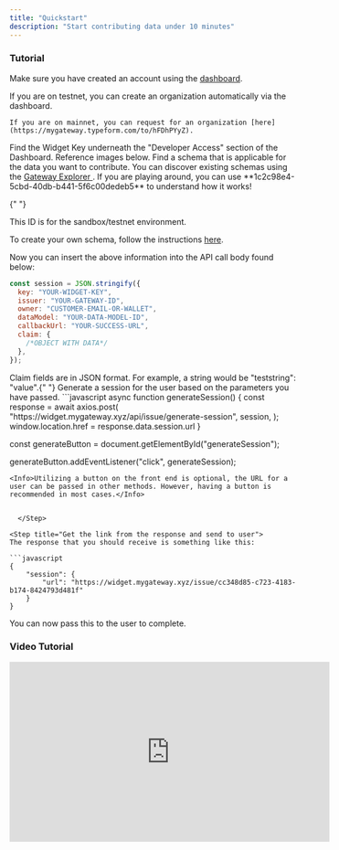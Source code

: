 ```yaml
---
title: "Quickstart"
description: "Start contributing data under 10 minutes"
---
```



### Tutorial

<Steps>
  <Step title="Initialize your Gateway ID">
  
  Make sure you have created an account using the [dashboard](sandbox.mygateway.xyz).

  </Step>
  <Step title="Create an Organization">
    If you are on testnet, you can create an organization automatically via the dashboard. 
    
    If you are on mainnet, you can request for an organization [here](https://mygateway.typeform.com/to/hFDhPYyZ).

  </Step>
  <Step title="Copy Your Widget Key">
    Find the Widget Key underneath the "Developer Access" section of the Dashboard. Reference images below.

  </Step>

  <Step title="Find/Create a Schema">
  Find a schema that is applicable for the data you want to contribute. You can discover existing schemas using the <a href= {gatewayExplorerURL} target="_blank">Gateway Explorer </a>. If you are playing around, you can use **1c2c98e4-5cbd-40db-b441-5f6c00dedeb5** to understand how it works!

{" "}

<Warning>This ID is for the sandbox/testnet environment.</Warning>

To create your own schema, follow the instructions [here]().

  </Step>

  <Step title="Define API Call Body">

Now you can insert the above information into the API call body found below:

```javascript
const session = JSON.stringify({
  key: "YOUR-WIDGET-KEY",
  issuer: "YOUR-GATEWAY-ID",
  owner: "CUSTOMER-EMAIL-OR-WALLET",
  dataModel: "YOUR-DATA-MODEL-ID",
  callbackUrl: "YOUR-SUCCESS-URL",
  claim: {
    /*OBJECT WITH DATA*/
  },
});
```

<Tip>
  Claim fields are in JSON format. For example, a string would be "teststring":
  "value".{" "}
</Tip>

  </Step>

<Step title="Call the API">
Generate a session for the user based on the parameters you have passed. 
  ```javascript
async function generateSession() {
  const response = await axios.post(
    "https://widget.mygateway.xyz/api/issue/generate-session",
    session,
  );
  window.location.href = response.data.session.url
}

const generateButton = document.getElementById("generateSession");

generateButton.addEventListener("click", generateSession);

````
<Info>Utilizing a button on the front end is optional, the URL for a user can be passed in other methods. However, having a button is recommended in most cases.</Info>


  </Step>

<Step title="Get the link from the response and send to user">
The response that you should receive is something like this:

```javascript
{
    "session": {
        "url": "https://widget.mygateway.xyz/issue/cc348d85-c723-4183-b174-8424793d481f"
    }
}
````

You can now pass this to the user to complete.

  </Step>

</Steps>

### Video Tutorial

<iframe
  width="560"
  height="315"
  src="https://www.youtube.com/embed/NP8QyQaK04I?si=givsr7uOMoSoD2Hr"
  title="YouTube video player"
  frameBorder="0"
  allow="accelerometer; autoplay; clipboard-write; encrypted-media; gyroscope; picture-in-picture; web-share"
  allowFullScreen
></iframe>
